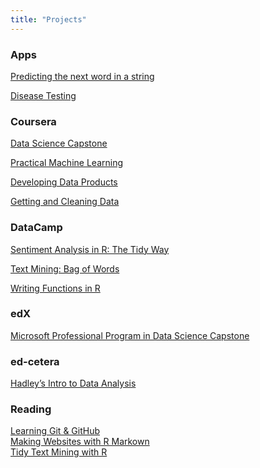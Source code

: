 ```yaml
---
title: "Projects"
---  
```

  
  
### Apps
[Predicting the next word in a string](https://mblackmo.shinyapps.io/ngram_match/)   

[Disease Testing](https://mblackmo.shinyapps.io/Disease_Testing/)

### Coursera
[Data Science Capstone](https://mark-blackmore.github.io/JHU-Data-Science-Capstone/)

[Practical Machine Learning](https://mark-blackmore.github.io/Practical-Machine-Learning/)

[Developing Data Products](https://mark-blackmore.github.io/Developing-Data-Products/)

[Getting and Cleaning Data](https://mark-blackmore.github.io/Getting-Cleaning-Data-Project/)

### DataCamp
[Sentiment Analysis in R: The Tidy Way](https://mark-blackmore.github.io/datacamp_sentiment_analysis_tidy/)

[Text Mining: Bag of Words](https://mark-blackmore.github.io/datacamp_text_mining/)  

[Writing Functions in R](https://mark-blackmore.github.io/datacamp_writing_functions_in_r/)  

### edX
[Microsoft Professional Program in Data Science Capstone](https://mark-blackmore.github.io/Microsoft-Capstone)

### ed-cetera
[Hadley's Intro to Data Analysis](https://mark-blackmore.github.io/Experiments/)

### Reading
[Learning Git & GitHub](http://happygitwithr.com/big-picture.html)  
[Making Websites with R Markown](http://nickstrayer.me/RMarkdown_Sites_tutorial/)  
[Tidy Text Mining with R](http://tidytextmining.com/tidytext.html)  




